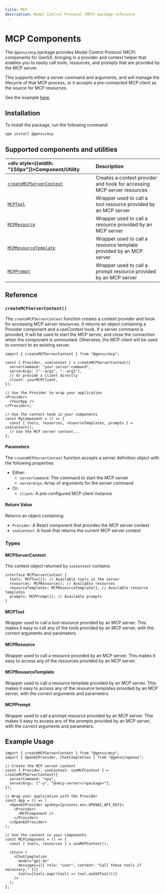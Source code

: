 ```yaml
---
title: MCP
description: Model Control Protocol (MCP) package reference
---
```


# MCP Components

The `@gensx/mcp` package provides Model Control Protocol (MCP) components for GenSX, bringing in a provider and context helper that enables you to easily call tools, resources, and prompts that are provided by the MCP server.

This supports either a server command and arguments, and will manage the lifecycle of that MCP process, or it accepts a pre-connected MCP client as the source for MCP resources.

See the example [here](../examples/mcp).

## Installation

To install the package, run the following command:

```bash
npm install @gensx/mcp
```

## Supported components and utilities

| <div style={{width: "150px"}}>Component/Utility</div> | Description                                                            |
| :---------------------------------------------------- | :--------------------------------------------------------------------- |
| [`createMCPServerContext`](#createmcpservercontext)   | Creates a context provider and hook for accessing MCP server resources |
| [`MCPTool`](#mcptool)                                 | Wrapper used to call a tool resource provided by an MCP server         |
| [`MCPResource`](#mcpresource)                         | Wrapper used to call a resource provided by an MCP server              |
| [`MCPResourceTemplate`](#mcpresourcetemplate)         | Wrapper used to call a resource template provided by an MCP server     |
| [`MCPPrompt`](#mcpprompt)                             | Wrapper used to call a prompt resource provided by an MCP server       |

## Reference

### `createMCPServerContext()`

The `createMCPServerContext` function creates a context provider and hook for accessing MCP server resources. It returns an object containing a Provider component and a useContext hook.
If a server command is provided, it will be used to start the MCP server, and close the connection when the component is unmounted. Otherwise, the MCP client will be used to connect to an existing server.

```tsx
import { createMCPServerContext } from "@gensx/mcp";

const { Provider, useContext } = createMCPServerContext({
  serverCommand: "your-server-command",
  serverArgs: ["--arg1", "--arg2"],
  // Or provide a client directly
  client: yourMCPClient,
});

// Use the Provider to wrap your application
<Provider>
  <YourApp />
</Provider>;

// Use the context hook in your components
const MyComponent = () => {
  const { tools, resources, resourceTemplates, prompts } = useContext();
  // Use the MCP server context...
};
```

#### Parameters

The `createMCPServerContext` function accepts a server definition object with the following properties:

- Either:
  - `serverCommand`: The command to start the MCP server
  - `serverArgs`: Array of arguments for the server command
- Or:
  - `client`: A pre-configured MCP client instance

#### Return Value

Returns an object containing:

- `Provider`: A React component that provides the MCP server context
- `useContext`: A hook that returns the current MCP server context

### Types

#### MCPServerContext

The context object returned by `useContext` contains:

```tsx
interface MCPServerContext {
  tools: MCPTool[]; // Available tools in the server
  resources: MCPResource[]; // Available resources
  resourceTemplates: MCPResourceTemplate[]; // Available resource templates
  prompts: MCPPrompt[]; // Available prompts
}
```

#### MCPTool

Wrapper used to call a tool resource provided by an MCP server. This makes it easy to call any of the tools provided by an MCP server, with the correct arguments and parameters.

#### MCPResource

Wrapper used to call a resource provided by an MCP server. This makes it easy to access any of the resources provided by an MCP server.

#### MCPResourceTemplate

Wrapper used to call a resource template provided by an MCP server. This makes it easy to access any of the resource templates provided by an MCP server, with the correct arguments and parameters.

#### MCPPrompt

Wrapper used to call a prompt resource provided by an MCP server. This makes it easy to access any of the prompts provided by an MCP server, with the correct arguments and parameters.

## Example Usage

```tsx
import { createMCPServerContext } from "@gensx/mcp";
import { OpenAIProvider, ChatCompletion } from "@gensx/openai";

// Create the MCP server context
const { Provider, useContext: useMCPContext } = createMCPServerContext({
  serverCommand: "npx",
  serverArgs: ["-y", "@<mcp-server>/<package>"],
});

// Wrap your application with the Provider
const App = () => (
  <OpenAIProvider apiKey={process.env.OPENAI_API_KEY}>
    <Provider>
      <MCPComponent />
    </Provider>
  </OpenAIProvider>
);

// Use the context in your components
const MCPComponent = () => {
  const { tools, resources } = useMCPContext();

  return (
    <ChatCompletion
      model="gpt-4o"
      messages={[{ role: "user", content: "Call these tools if necessary." }]}
      tools={tools.map((tool) => tool.asGSXTool())}
    />
  );
};
```

